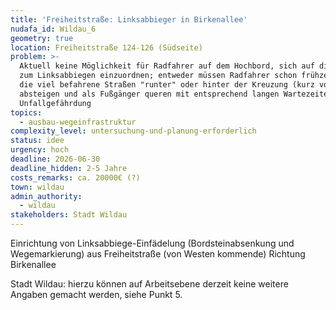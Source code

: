 ```yaml
---
title: 'Freiheitstraße: Linksabbieger in Birkenallee'
nudafa_id: Wildau_6
geometry: true
location: Freiheitstraße 124-126 (Südseite)
problem: >-
  Aktuell keine Möglichkeit für Radfahrer auf dem Hochbord, sich auf die Straße
  zum Linksabbiegen einzuordnen; entweder müssen Radfahrer schon frühzeitig auf
  die viel befahrene Straßen "runter" oder hinter der Kreuzung (kurz vor BÜ)
  absteigen und als Fußgänger queren mit entsprechend langen Wartezeiten und
  Unfallgefährdung
topics:
  - ausbau-wegeinfrastruktur
complexity_level: untersuchung-und-planung-erforderlich
status: idee
urgency: hoch
deadline: 2026-06-30
deadline_hidden: 2-5 Jahre
costs_remarks: ca. 20000€ (?)
town: wildau
admin_authority:
  - wildau
stakeholders: Stadt Wildau
---
```

Einrichtung von Linksabbiege-Einfädelung (Bordsteinabsenkung und Wegemarkierung) aus Freiheitstraße (von Westen kommende) Richtung Birkenallee

Stadt Wildau: hierzu können auf Arbeitsebene derzeit keine weitere Angaben gemacht werden, siehe Punkt 5.
